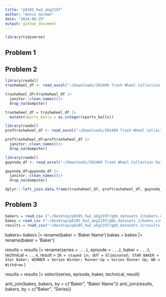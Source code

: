 ```yaml
---
title: "p8105_hw2_akg2197"
author: "Annie Gorman"
date: "2024-09-29"
output: github_document
---
```

```r
library(tidyverse)
```

## Problem 1

## Problem 2

```r
library(readxl)
trashwheel_df <- read_excel("~/Downloads/202409 Trash Wheel Collection Data.xlsx", sheet = 1, range = "A2:N653")

trashwheel_df=trashwheel_df |>
  janitor::clean_names()|>
  drop_na(dumpster)

trashwheel_df = trashwheel_df |>
  mutate(sports_balls = as.integer(sports_balls))

library(readxl)
proftrashwheel_df <- read_excel("~/Downloads/202409 Trash Wheel Collection Data.xlsx", sheet = 2, range = "A2:M121")

proftrashwheel_df=proftrashwheel_df |>
  janitor::clean_names()|>
  drop_na(dumpster)

library(readxl)
gwynnda_df <- read_excel("~/Downloads/202409 Trash Wheel Collection Data.xlsx", sheet = 4, range = "A2:L265")

gwynnda_df=gwynnda_df |>
  janitor::clean_names()|>
  drop_na(dumpster)

dplyr:::left_join.data.frame(trashwheel_df, proftrashwheel_df, gwynnda_df, by = "volume_cubic_yards")
```
## Problem 3 
```r
bakers = read_csv ("~/Desktop/p8105_hw2_akg2197/gbb_datasets 2/bakers.csv")
bakes = read_csv ("~/Desktop/p8105_hw2_akg2197/gbb_datasets 2/bakes.csv")
results = read_csv("~/Desktop/p8105_hw2_akg2197/gbb_datasets 2/results.csv")
```
bakers=
  bakers |> rename(baker = 'Baker Name')
bakes = 
  bakes |> rename(baker = 'Baker')

results = results |>
  rename(series = `...1`, episode = `...2`, baker = `...3`, technical = `...4`, result = `IN = stayed in; OUT = Eliminated; STAR BAKER = Star Baker; WINNER = Series Winner; Runner-Up = Series Runner Up; WD = Withdrew` )

results = results |>
select(series, episode, baker, technical, result)

anti_join(bakes, bakers, by = c("Baker", "Baker Name"))
anti_join(results, bakers, by = c("Baker", "Series))
